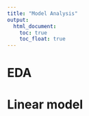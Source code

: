 ```yaml
---
title: "Model Analysis"
output: 
  html_document:
    toc: true
    toc_float: true
---
```


# EDA 
# Linear model
